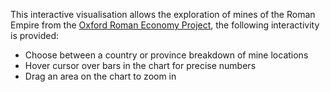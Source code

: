 <p>
This interactive visualisation allows the exploration of mines of the Roman Empire from the <a href="oxrep.classics.ox.ac.uk">Oxford Roman Economy Project</a>, the following interactivity is provided:

- Choose between a country or province breakdown of mine locations
- Hover cursor over bars in the chart for precise numbers
- Drag an area on the chart to zoom in